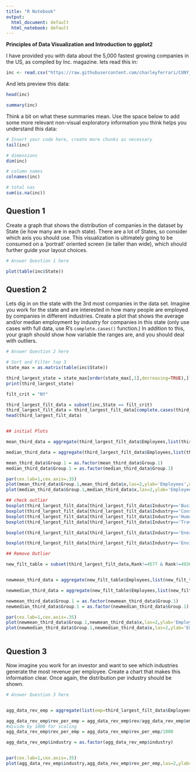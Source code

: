 ---
title: "R Notebook"
output:
  html_document: default
  html_notebook: default
---

**Principles of Data Visualization and Introduction to ggplot2**

I have provided you with data about the 5,000 fastest growing companies in the US, as compiled by Inc. magazine. lets read this in:

```{r data}
inc <- read.csv("https://raw.githubusercontent.com/charleyferrari/CUNY_DATA_608/master/module1/Data/inc5000_data.csv", header= TRUE)
```

And lets preview this data:

```{r head}
head(inc)
```
```{r summary}
summary(inc)
```

Think a bit on what these summaries mean. Use the space below to add some more relevant non-visual exploratory information you think helps you understand this data:

```{r nonvis1}
# Insert your code here, create more chunks as necessary
tail(inc)
```
```{r vis2}
# dimensions
dim(inc)
```
```{r vis3}
# column names
colnames(inc)

```
```{r vis4}
# total nas
sum(is.na(inc))
```
## Question 1

Create a graph that shows the distribution of companies in the dataset by State (ie how many are in each state). There are a lot of States, so consider which axis you should use. This visualization is ultimately going to be consumed on a 'portrait' oriented screen (ie taller than wide), which should further guide your layout choices.

```{r question1}
# Answer Question 1 here

plot(table(inc$State))

```

## Question 2

Lets dig in on the state with the 3rd most companies in the data set. Imagine you work for the state and are interested in how many people are employed by companies in different industries. Create a plot that shows the average and/or median employment by industry for companies in this state (only use cases with full data, use R's `complete.cases()` function.) In addition to this, your graph should show how variable the ranges are, and you should deal with outliers.

```{r question 2}
# Answer Question 2 here

# Sort and Filter top 3
state_max = as.matrix(table(inc$State))

third_largest_state = state_max[order(state_max[,1],decreasing=TRUE),][3]
print(third_largest_state)

filt_crit = "NY"

third_largest_filt_data = subset(inc,State == filt_crit)
third_largest_filt_data = third_largest_filt_data[complete.cases(third_largest_filt_data),]
head(third_largest_filt_data)


## initial Plots

mean_third_data = aggregate(third_largest_filt_data$Employees,list(third_largest_filt_data$Industry),FUN=mean)

median_third_data = aggregate(third_largest_filt_data$Employees,list(third_largest_filt_data$Industry),FUN=median)

mean_third_data$Group.1 = as.factor(mean_third_data$Group.1)
median_third_data$Group.1 = as.factor(median_third_data$Group.1)

par(cex.lab=1,cex.axis=.35)
plot(mean_third_data$Group.1,mean_third_data$x,las=2,ylab='Employees',main = 'Mean Employees NY',xlab="")
plot(median_third_data$Group.1,median_third_data$x,las=2,ylab='Employees',main = 'Median Employees NY',xlab="")

## check outlier
boxplot(third_largest_filt_data[third_largest_filt_data$Industry=='Business Products & Services',]$Employees)
boxplot(third_largest_filt_data[third_largest_filt_data$Industry=='Consumer Products & Services',]$Employees)
boxplot(third_largest_filt_data[third_largest_filt_data$Industry=='Human Resources',]$Employees)
boxplot(third_largest_filt_data[third_largest_filt_data$Industry=='Travel & Hospitality',]$Employees)

boxplot(third_largest_filt_data[third_largest_filt_data$Industry=='Energy',]$Employees)

boxplot(third_largest_filt_data[third_largest_filt_data$Industry=='Environmental Services',]$Employees)

## Remove Outlier

new_filt_table = subset(third_largest_filt_data,Rank!=4577 & Rank!=4936 & Rank!=1499 & Rank!=2995 & Rank!=3136 & Rank!=3899 & Rank!=4003 & Rank!=4747 & Rank!=2556 & Rank!=2675)


newmean_third_data = aggregate(new_filt_table$Employees,list(new_filt_table$Industry),FUN=mean)

newmedian_third_data = aggregate(new_filt_table$Employees,list(new_filt_table$Industry),FUN=median)

newmean_third_data$Group.1 = as.factor(newmean_third_data$Group.1)
newmedian_third_data$Group.1 = as.factor(newmedian_third_data$Group.1)

par(cex.lab=1,cex.axis=.35)
plot(newmean_third_data$Group.1,newmean_third_data$x,las=2,ylab='Employees',main = 'Mean Employees NY',xlab="")
plot(newmedian_third_data$Group.1,newmedian_third_data$x,las=2,ylab='Employees',main = 'Median Employees NY',xlab="")



```

## Question 3

Now imagine you work for an investor and want to see which industries generate the most revenue per employee. Create a chart that makes this information clear. Once again, the distribution per industry should be shown.

```{r}
# Answer Question 3 here


agg_data_rev_emp = aggregate(list(emp=third_largest_filt_data$Employees,rev=third_largest_filt_data$Revenue),list(industry=third_largest_filt_data$Industry),FUN=sum)

agg_data_rev_emp$rev_per_emp = agg_data_rev_emp$rev/agg_data_rev_emp$emp
#divide by 1000 for scaling
agg_data_rev_emp$rev_per_emp = agg_data_rev_emp$rev_per_emp/1000

agg_data_rev_emp$industry = as.factor(agg_data_rev_emp$industry)


par(cex.lab=1,cex.axis=.35)
plot(agg_data_rev_emp$industry,agg_data_rev_emp$rev_per_emp,las=2,ylab='Revenue Per Emp (by 1000s)',main = 'Revenue per Emp: Industry',xlab="")

```
